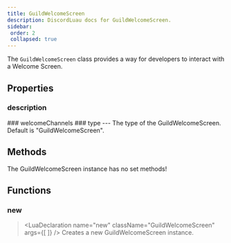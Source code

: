 ```yaml
---
title: GuildWelcomeScreen
description: DiscordLuau docs for GuildWelcomeScreen.
sidebar:
 order: 2
 collapsed: true
---
```

[//]: # (This file was automatically compiled through the Generator luau code under this repository)
[//]: # (if you want to edit the documentation of discord-luau, please write changes)
[//]: # (to the discord-luau repository itself, we extract the comments from discord-luau and translate)
[//]: # (them into markdown files that Nextra can interpret!)

[//]: # (----- DOCUMENT IMPORTS ----- )


[//]: # (----- DOCUMENT DESCRIPTION ----- )

The `GuildWelcomeScreen` class provides a way for developers to interact with a Welcome Screen.

[//]: # (----- DOCUMENT PROPERTIES ----- )

## Properties

### description

<LuaProperty name="GuildWelcomeScreen.description" type="string?" />
### welcomeChannels

<LuaProperty name="GuildWelcomeScreen.welcomeChannels" type="{ Objects.DiscordChannel }" />
### type

<LuaProperty name="GuildWelcomeScreen.type" type="string" />
---
The type of the GuildWelcomeScreen. Default is "GuildWelcomeScreen".

[//]: # (----- DOCUMENT METHODS ----- )

## Methods

The GuildWelcomeScreen instance has no set methods!

[//]: # (----- DOCUMENT FUNCTIONS ----- )

## Functions

### new

> <LuaDeclaration name="new" className="GuildWelcomeScreen" args={[  ]} />
Creates a new GuildWelcomeScreen instance.

